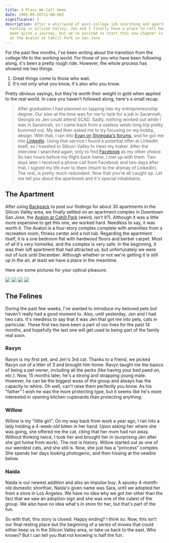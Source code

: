 ```yaml
---
title: A Place We Call Home
date: 2005-09-26T21:00:00Z
significance: 3
description: After a whirlwind of post-college job searching and apartment
  hunting in Silicon Valley, Jen and I finally have a place to call home. It's
  been quite a journey, but we're excited to start this new chapter in our lives
  at the Avalon at Cahill Park in San Jose.
---
```


For the past few months, I've been writing about the transition from the college life to the working world. For those of you who have been following along, it's been a pretty rough ride. However, the whole process has showed me two things.

1.  Great things come to those who wait.
2.  It's not only what you know, it's also who you know.

Pretty obvious sayings, but they're worth their weight in gold when applied to the real world. In case you haven't followed along, here's a small recap.

> After graduation I had planned on tapping into my entrepreneurship degree. Our plan at the time was for me to look for a job in Savannah, Georgia so Jen could attend SCAD. Sadly, nothing worked out while I was in Savannah, so I came back from a useless week-long trip pretty bummed out. My dad then asked me to try focusing on my hobby, design. With that, I ran into [Evan on][1] [Stylegala's forums][2], and he got me into [LinkedIn][3]. Using that service I found a potential offer at LinkedIn itself, so I traveled to Silicon Valley to meet my maker. After the interview I searched again, only to find [Facebook][4] as my other choice. So two hours before my flight back home, I met up with them. Two days later I received a phone call from Facebook and two days after that, I signed my life over to them (much to the dismay of LinkedIn). The rest, is pretty much redundant.
> Now that you're all caught up. Let me tell you about the apartment and it's special inhabitants.

## The Apartment

After using [Backpack][5] to post our findings for about 30 apartments in the Silicon Valley area, we finally settled on an apartment complex in Downtown San Jose, the [Avalon at Cahill Park][6] (weird, isn't it?). Although it was a little more expensive to get this one, we worked hard. Needless to say, it was worth it. The Avalon is a four-story complex complete with amenities from a recreation room, fitness center and a hot tub. Regarding the apartment itself, it is a one bedroom flat with hardwood floors and berber carpet. Most of all it's very homelike, and the complex is very safe. In the beginning, it was their loft apartment that had attracted us, but unfortunately we were out of luck until December. Although whether or not we're getting it is still up in the air, at least we have a place in the meantime.

Here are some pictures for your optical pleasure:

[<img src="https://static.flickr.com/28/41520065_8a1e5f9f0c_s.jpg" />][7] [<img src="https://static.flickr.com/30/41515652_dc5ea04ae1_s.jpg" />][8] [<img src="https://static.flickr.com/22/41509288_de03b8edb1_s.jpg" />][9] [<img src="https://static.flickr.com/29/41509271_647a472972_s.jpg" />][10]

## The Felines

During the past few weeks, I've wanted to introduce my beloved pets but haven't really had a good moment to. Also, until yesterday, Jen and I had two cats. It's needless to say that it was Jen that got me into pets, cats in particular. These first two have been a part of our lives for the past 14 months, and hopefully the last one will get used to being part of the family real soon.

### Ravyn

Ravyn is my first pet, and Jen's 3rd cat. Thanks to a friend, we picked Ravyn out of a litter of 3 and brought him home. Ravyn taught me the basics of being a pet owner, including all the perks (like having your bed peed on, etc.). Now, 15 months later, he's a strong and strapping young male. However, he can be the biggest wuss of the group and always has the capacity to whine. Oh well, can't raise them perfectly you know. As his "father" I wish he was the more protecting type, but it seems like he's more interested in opening kitchen cupboards than protecting anything.

### Willow

Willow is my "little girl". On my way back from work a year ago, I ran into a lady holding a 4-week-old kitten in her hand. Upon asking her where she was going, she offered me the cat, citing that her mom had run away. Without thinking twice, I took her and brought her in (surprising Jen after she got home from work). The rest is history. Willow started out as one of our weirdest cats, and she still is. Now, she just has a "princess" complex. She spends her days looking photogenic, and then hissing at the newbie below.

### Naida

Naida is our newest addition and also an impulse buy. A spunky 4-month-old domestic shorthair, Naida's given name was Sara, until we adopted her from a store in Los Angeles. We have no idea why we got her other than the fact that we saw an adoption sign and she was one of the cutest of the group. We also have no idea what's in store for her, but that's part of the fun.

So with that, this story is closed. Happy ending? I think so. Now, this isn't our final resting place but the beginning of a series of moves that could either keep us in the Silicon Valley area, or take us back to the east. Who knows? But I can tell you that not knowing is half the fun.

[1]: http://viatrax.net/
[2]: http://stylegala.com/forums
[3]: http://linkedin.com/
[4]: http://facebook.com/
[5]: http://backpackit.com/
[6]: http://www.avalonatcahillpark.com/
[7]: http://flickr.com/photos/iceymoon/41520065/
[8]: http://flickr.com/photos/iceymoon/41515652/
[9]: http://flickr.com/photos/iceymoon/41509288/
[10]: http://flickr.com/photos/iceymoon/41509271/
